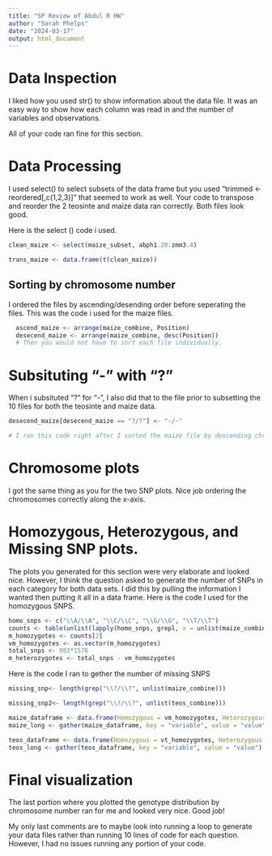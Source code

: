 ```yaml
---
title: "SP Review of Abdul R HW"
author: "Sarah Phelps"
date: "2024-03-17"
output: html_document
---
```


# Data Inspection
I liked how you used str() to show information about the data file. It was an easy way to show how each column was read in and the number of variables and observations. 

All of your code ran fine for this section.

# Data Processing
I used select() to select subsets of the data frame but you used "trimmed <- reordered[,c(1,2,3)]" that 
seemed to work as well. Your code to transpose and reorder the 2 teosinte and maize data ran correctly. Both files look good. 

Here is the select () code i used.
```r
clean_maize <- select(maize_subset, abph1.20:zmm3.4)

trans_maize <- data.frame(t(clean_maize))


```

## Sorting by chromosome number
I ordered the files by ascending/desending order before seperating the files. This was the code i used for the maize files. 

```r
  ascend_maize <- arrange(maize_combine, Position)
  desecend_maize <- arrange(maize_combine, desc(Position))
  # Then you would not have to sort each file individually. 
```
  
  
# Subsituting "-" with "?" 
When i subsituted "?" for "-", I also did that to the file prior to subsetting the 10 files for both the teosinte and maize data.
```r
desecend_maize[desecend_maize == "?/?"] <- "-/-"

# I ran this code right after I sorted the maize file by descending chromosome order
```

# Chromosome plots
I got the same thing as you for the two SNP plots. Nice job ordering the chromosomes correctly along the x-axis. 

# Homozygous, Heterozygous, and Missing SNP plots. 
The plots you generated for this section were very elaborate and looked nice. However, I think the question asked to generate 
the number of SNPs in each category for both data sets. I did this by pulling the information I wanted then putting it all in a data frame. Here is the code I used for the homozygous SNPS. 

```r
homo_snps <- c("\\A/\\A", "\\C/\\C", "\\G/\\G", "\\T/\\T")
counts <- table(unlist(lapply(homo_snps, grepl, x = unlist(maize_combine))))
m_homozygotes <- counts[2]
vm_homozygotes <- as.vector(m_homozygotes)
total_snps <- 983*1576
m_heterozygotes <- total_snps - vm_homozygotes
```

Here is the code I ran to gether the number of missing SNPS
```r
missing_snp<- length(grep("\\?/\\?", unlist(maize_combine)))

missing_snp2<- length(grep("\\?/\\?", unlist(teos_combine)))

maize_dataframe <- data.frame(Homozygous = vm_homozygotes, Heterozygous = m_heterozygotes, Missing = missing_snp)
maize_long <- gather(maize_dataframe, key = "variable", value = "value")

teos_dataframe <- data.frame(Homozygous = vt_homozygotes, Heterozygous = t_heterozygotes, Missing = missing_snp2)
teos_long <- gather(teos_dataframe, key = "variable", value = "value")

```

# Final visualization
The last portion where you  plotted the genotype distribution by chromosome number ran for me and looked very nice. Good job!
  
My only last comments are to maybe look into running a loop to generate your data files rather than running 10 lines of code 
for each question. However, I had no issues running any portion of your code. 